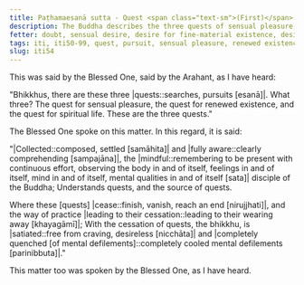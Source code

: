 ```yaml
---
title: Paṭhamaesanā sutta - Quest <span class="text-sm">(First)</span>
description: The Buddha describes the three quests of sensual pleasure, renewed existence, and spiritual life.
fetter: doubt, sensual desire, desire for fine-material existence, desire for immaterial existence, ignorance
tags: iti, iti50-99, quest, pursuit, sensual pleasure, renewed existence, spiritual life, cessation, cease, desireless, satisfied, quenched, buddha
slug: iti54
---
```


This was said by the Blessed One, said by the Arahant, as I have heard:

"Bhikkhus, there are these three |quests::searches, pursuits [esanā]|. What three? The quest for sensual pleasure, the quest for renewed existence, and the quest for spiritual life. These are the three quests."

The Blessed One spoke on this matter. In this regard, it is said:

"|Collected::composed, settled [samāhita]| and |fully aware::clearly comprehending [sampajāna]|,
the |mindful::remembering to be present with continuous effort, observing the body in and of itself, feelings in and of itself, mind in and of itself, mental qualities in and of itself [sata]| disciple of the Buddha;
Understands quests,
and the source of quests.

Where these [quests] |cease::finish, vanish, reach an end [nirujjhati]|,
and the way of practice |leading to their cessation::leading to their wearing away [khayagāmī]|;
With the cessation of quests, the bhikkhu,
is |satiated::free from craving, desireless [nicchāta]| and |completely quenched [of mental defilements]::completely cooled mental defilements [parinibbuta]|."

This matter too was spoken by the Blessed One, as I have heard.